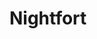 
# Nightfort
<ProjectDetails
  floatRight
  region="The Wall"
  house="Night's Watch"
  type="Ruin"
  status="In Progress"
  warp="/warp nightfort"
  projectLead="CashBanks"
  dateStarted="2021-03-07T01:38:00.000Z"
  dateCompleted="undefined"
/>
